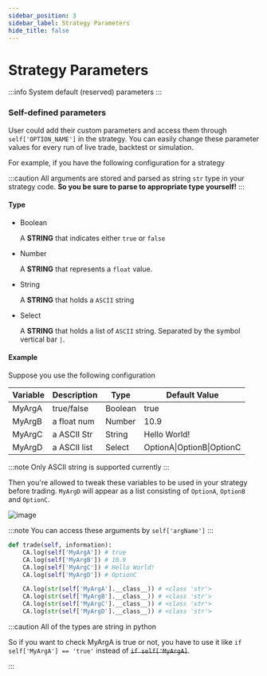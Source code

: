 ```yaml
---
sidebar_position: 3
sidebar_label: Strategy Parameters
hide_title: false
---
```



# Strategy Parameters

:::info
System default (reserved) parameters
:::

### Self-defined parameters

User could add their custom parameters and access them through `self['OPTION_NAME']` in the strategy. You can easily change these parameter values for every run of live trade, backtest or simulation.

For example, if you have the following configuration for a strategy

:::caution
All arguments are stored and parsed as string `str` type in your strategy code. **So you be sure to parse to appropriate type yourself!**
:::

#### Type

- Boolean

  A **STRING** that indicates either `true` or `false`

- Number

  A **STRING** that represents a `float` value.

- String

  A **STRING** that holds a `ASCII` string

- Select

  A **STRING** that holds a list of `ASCII` string. Separated by the symbol vertical bar `|`.

#### Example

Suppose you use the following configuration

| Variable | Description  | Type    | Default Value             |
| -------- | ------------ | ------- | ------------------------- |
| MyArgA   | true/false   | Boolean | true                      |
| MyArgB   | a float num  | Number  | 10.9                      |
| MyArgC   | a ASCII Str  | String  | Hello World!              |
| MyArgD   | a ASCII list | Select  | OptionA\|OptionB\|OptionC |

:::note
Only ASCII string is supported currently
:::

Then you're allowed to tweak these variables to be used in your strategy before trading. `MyArgD` will appear as a list consisting of `OptionA`, `OptionB` and `OptionC`.

![image](https://user-images.githubusercontent.com/5862369/56237500-b3511900-60be-11e9-878d-3e5c2cff4991.png)

:::note
You can access these arguments by `self['argName']`
:::

```python
def trade(self, information):
    CA.log(self['MyArgA']) # true
    CA.log(self['MyArgB']) # 10.9
    CA.log(self['MyArgC']) # Hello World!
    CA.log(self['MyArgD']) # OptionC

    CA.log(str(self['MyArgA'].__class__)) # <class 'str'>
    CA.log(str(self['MyArgB'].__class__)) # <class 'str'>
    CA.log(str(self['MyArgC'].__class__)) # <class 'str'>
    CA.log(str(self['MyArgD'].__class__)) # <class 'str'>
```

:::caution All of the types are string in python

So if you want to check MyArgA is true or not, you have to use it like `if self['MyArgA'] == 'true'` instead of ~~`if self['MyArgA]`~~.

:::
